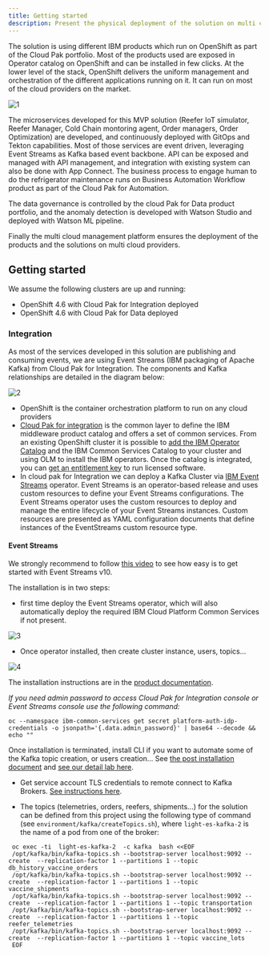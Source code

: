 ```yaml
---
title: Getting started
description: Present the physical deployment of the solution on multi cloud
---
```


The solution is using different IBM products which run on OpenShift as part of the Cloud Pak portfolio. Most of the products used are exposed in Operator catalog on OpenShift and can be installed in few clicks. At the lower level of the stack, OpenShift delivers the uniform management and orchestration of the different applications running on it. It can run on most of the cloud providers on the market. 


 ![1](./images/env-1.png)

The microservices developed for this MVP solution (Reefer IoT simulator, Reefer Manager, Cold Chain montoring agent, Order managers, Order Optimization) are developed, and continuously deployed with GitOps and Tekton capabilities. Most of those services are event driven, leveraging Event Streams as Kafka based event backbone. API can be exposed and managed with API management, and integration with existing system can also be done with App Connect. The business process to engage human to do the refrigerator maintenance runs on Business Automation Workflow product as part of the Cloud Pak for Automation.

The data governance is controlled by the cloud Pak for Data product portfolio, and the anomaly detection is developed with Watson Studio and deployed with Watson ML pipeline. 

Finally the multi cloud management platform ensures the deployment of the products and the solutions on multi cloud providers. 

## Getting started

We assume the following clusters are up and running:

* OpenShift 4.6 with Cloud Pak for Integration deployed
* OpenShift 4.6 with Cloud Pak for Data deployed

### Integration 

As most of the services developed in this solution are publishing and consuming events, we are using Event Streams (IBM packaging of Apache Kafka) from Cloud Pak for Integration. The components and Kafka relationships are detailed in the diagram below:

 ![2](./images/solution-integration.png)

* OpenShift is the container orchestration platform to run on any cloud providers
* [Cloud Pak for integration](https://www.ibm.com/support/knowledgecenter/SSGT7J_20.2/welcome.html) is the common layer to define the IBM middleware product catalog and offers a set of common services. From an existing OpenShift cluster it is possible to [add the IBM Operator Catalog](https://www.ibm.com/support/knowledgecenter/SSGT7J_20.2/install/install_online_catalog_sources.html) and the IBM Common Services Catalog to your cluster and using OLM to install the IBM operators. Once the catalog is integrated, you can [get an entitlement key](https://www.ibm.com/support/knowledgecenter/SSGT7J_20.2/install/entitlement_key.html) to run licensed software.
* In cloud pak for Integration we can deploy a Kafka Cluster via [IBM Event Streams](https://ibm.github.io/event-streams/about/overview/) operator. Event Streams is an operator-based release and uses custom resources to define your Event Streams configurations. The Event Streams operator uses the custom resources to deploy and manage the entire lifecycle of your Event Streams instances. Custom resources are presented as YAML configuration documents that define instances of the EventStreams custom resource type. 

#### Event Streams

We strongly recommend to follow [this video](https://www.youtube.com/watch?v=nSza-RwvxSE) to see how easy is to get started with Event Streams v10. 

The installation is in two steps:

* first time deploy the Event Streams operator, which will also automatically deploy the required IBM Cloud Platform Common Services if not present.

 ![3](./images/es-operator.png)

* Once operator installed, then create cluster instance, users, topics...

 ![4](./images/es-installation.png)

The installation instructions are in the [product documentation](https://ibm.github.io/event-streams/installing/installing/).

*If you need admin password to access Cloud Pak for Integration console or Event Streams console use the following command:*

 ```shell
 oc --namespace ibm-common-services get secret platform-auth-idp-credentials -o jsonpath='{.data.admin_password}' | base64 --decode && echo ""
 ```

Once installation is terminated, install CLI if you want to automate some of the Kafka topic creation, or users creation... See [the post installation document](https://ibm.github.io/event-streams/installing/post-installation/) and [see our detail lab here](https://ibm-cloud-architecture.github.io/refarch-eda/use-cases/overview/pre-requisites#install-event-streams-using-operators).

* Get service account TLS credentials to remote connect to Kafka Brokers. [See instructions here](https://ibm-cloud-architecture.github.io/refarch-eda/use-cases/overview/pre-requisites#getting-tls-authentication-from-event-streams-on-openshift). 

* The topics (telemetries, orders, reefers, shipments...) for the solution can be defined from this project using the following type of command (see `environment/kafka/createTopics.sh`), where `light-es-kafka-2` is the name of a pod from one of the broker:

 ```shell
  oc exec -ti  light-es-kafka-2  -c kafka  bash <<EOF
  /opt/kafka/bin/kafka-topics.sh --bootstrap-server localhost:9092 --create  --replication-factor 1 --partitions 1 --topic db_history_vaccine_orders
  /opt/kafka/bin/kafka-topics.sh --bootstrap-server localhost:9092 --create  --replication-factor 1 --partitions 1 --topic vaccine_shipments
  /opt/kafka/bin/kafka-topics.sh --bootstrap-server localhost:9092 --create  --replication-factor 1 --partitions 1 --topic transportation
  /opt/kafka/bin/kafka-topics.sh --bootstrap-server localhost:9092 --create  --replication-factor 1 --partitions 1 --topic reefer_telemetries
  /opt/kafka/bin/kafka-topics.sh --bootstrap-server localhost:9092 --create  --replication-factor 1 --partitions 1 --topic vaccine_lots
  EOF
 ```

